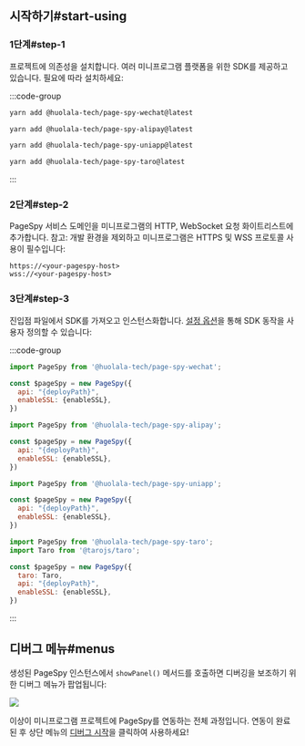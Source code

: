 
## 시작하기#start-using

### 1단계#step-1

프로젝트에 의존성을 설치합니다. 여러 미니프로그램 플랫폼을 위한 SDK를 제공하고 있습니다. 필요에 따라 설치하세요:

:::code-group

```bash wechat
yarn add @huolala-tech/page-spy-wechat@latest
```

```bash alipay
yarn add @huolala-tech/page-spy-alipay@latest
```

```bash uniapp
yarn add @huolala-tech/page-spy-uniapp@latest
```

```bash taro
yarn add @huolala-tech/page-spy-taro@latest
```

:::


### 2단계#step-2

PageSpy 서비스 도메인을 미니프로그램의 HTTP, WebSocket 요청 화이트리스트에 추가합니다. 참고: 개발 환경을 제외하고 미니프로그램은 HTTPS 및 WSS 프로토콜 사용이 필수입니다:

```
https://<your-pagespy-host>
wss://<your-pagespy-host>
```

### 3단계#step-3

진입점 파일에서 SDK를 가져오고 인스턴스화합니다. [설정 옵션]({VITE_SDK_WECHAT_REPO})을 통해 SDK 동작을 사용자 정의할 수 있습니다:

:::code-group

```js wechat
import PageSpy from '@huolala-tech/page-spy-wechat';

const $pageSpy = new PageSpy({
  api: "{deployPath}",
  enableSSL: {enableSSL},
})
```

```js alipay
import PageSpy from '@huolala-tech/page-spy-alipay';

const $pageSpy = new PageSpy({
  api: "{deployPath}",
  enableSSL: {enableSSL},
})
```

```js uniapp
import PageSpy from '@huolala-tech/page-spy-uniapp';

const $pageSpy = new PageSpy({
  api: "{deployPath}",
  enableSSL: {enableSSL},
})
```

```js taro
import PageSpy from '@huolala-tech/page-spy-taro';
import Taro from '@tarojs/taro';

const $pageSpy = new PageSpy({
  taro: Taro,
  api: "{deployPath}",
  enableSSL: {enableSSL},
})
```

:::

## 디버그 메뉴#menus

생성된 PageSpy 인스턴스에서 `showPanel()` 메서드를 호출하면 디버깅을 보조하기 위한 디버그 메뉴가 팝업됩니다:

<a href={mpPanelImg} target="_blank">
  <img src={mpPanelImg} style={{ maxWidth: 320 }} />
</a>

이상이 미니프로그램 프로젝트에 PageSpy를 연동하는 전체 과정입니다. 연동이 완료된 후 상단 메뉴의 <Tooltip title="메뉴는 기본적으로 숨겨져 있으며, 배포 후 표시됩니다" color="purple"><a href="javascript:void(0)">디버그 시작</a></Tooltip>을 클릭하여 사용하세요!
